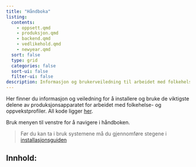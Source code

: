 ```yaml
---
title: "Håndboka"
listing:
  contents: 
    - oppsett.qmd
    - produksjon.qmd
    - backend.qmd
    - vedlikehold.qmd
    - newyear.qmd
  sort: false
  type: grid
  categories: false
  sort-ui: false
  filter-ui: false
description: Informasjon og brukerveiledning til arbeidet med folkehelse- og oppvekstprofiler
---
```


Her finner du informasjon og veiledning for å installere og bruke de viktigste delene av produksjonsapparatet for arbeidet med folkehelse- og oppvekstprofiler. All kode ligger [her](https://github.com/helseprofil).

Bruk menyen til venstre for å navigere i håndboken.

> Før du kan ta i bruk systemene må du gjennomføre stegene i [installasjonsguiden](oppsett.qmd)

## Innhold: 
